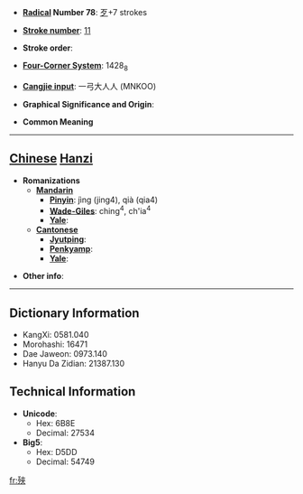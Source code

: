 * '''[[Wiktionary:Chinese radical index| Radical]] Number 78''': [[Wiktionary:Chinese radical index 歹|歹]]+7 strokes

* '''[[Wiktionary:Chinese total strokes index|Stroke number]]''': [[Wiktionary:Chinese total strokes index 11|11]]

* '''Stroke order''': 

* '''[[Wiktionary:Chinese four corner index|Four-Corner System]]''': 1428<sub>8</sub>

* '''[[Wiktionary:Chinese Cangjie index|Cangjie input]]''': 一弓大人人 (MNKOO)

* '''Graphical Significance and Origin''': 

* '''Common Meaning'''

----

== [[Chinese]] [[Hanzi]] ==

* '''Romanizations'''
** '''[[Mandarin]]'''
*** '''[[Pinyin]]''': jìng (jing4), qià (qia4)
*** '''[[Wade-Giles]]''': ching<sup>4</sup>, ch'ia<sup>4</sup>
*** '''[[Yale]]''': 
** '''[[Cantonese]]'''
*** '''[[Jyutping]]''':
*** '''[[Penkyamp]]''': 
*** '''[[Yale]]''': 

* '''Other info''': 

----

== Dictionary Information ==

* KangXi: 0581.040
* Morohashi: 16471
* Dae Jaweon: 0973.140
* Hanyu Da Zidian: 21387.130

== Technical Information ==

* '''Unicode''':
** Hex: 6B8E
** Decimal: 27534
* '''Big5''':
** Hex: D5DD
** Decimal: 54749

[[fr:殎]]